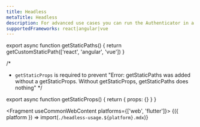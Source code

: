 ```yaml
---
title: Headless
metaTitle: Headless
description: For advanced use cases you can run the Authenticator in a headless mode.
supportedFrameworks: react|angular|vue
---
```



export async function getStaticPaths() {
  return getCustomStaticPath(['react', 'angular', 'vue'])
}

/*
 * `getStaticProps` is required to prevent "Error: getStaticPaths was added without a getStaticProps. Without getStaticProps, getStaticPaths does nothing"
*/

export async function getStaticProps() {
  return { props: {} }
}

<Fragment useCommonWebContent platforms={['web', 'flutter']}>
  {({ platform }) => import(`./headless-usage.${platform}.mdx`)}
</Fragment>
